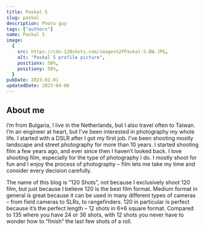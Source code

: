 ```yaml
---
title: Paskal S
slug: paskal
description: Photo guy
tags: ["authors"]
name: Paskal S
image:
  {
    src: https://cdn.120shots.com/images%2FPaskal-S-BW.JPG,
    alt: "Paskal S profile picture",
    positionx: 50%,
    positiony: 50%,
  }
pubDate: 2023-01-01
updatedDate: 2023-04-06
---
```


## About me

I’m from Bulgaria, I live in the Netherlands, but I also travel often to Taiwan. I’m an engineer at heart, but I’ve been interested in photography my whole life. I started with a DSLR after I got my first job. I’ve been shooting mostly landscape and street photography for more than 10 years. I started shooting film a few years ago, and ever since then I haven’t looked back. I love shooting film, especially for the type of photography I do. I mostly shoot for fun and I enjoy the process of photography – film lets me take my time and consider every decision carefully.

The name of this blog is “120 Shots”, not because I exclusively shoot 120 film, but just because I believe 120 is the best film format. Medium format in general is great because it can be used in many different types of cameras – from field cameras to SLRs, to rangefinders. 120 in particular is perfect because it’s the perfect length – 12 shots in 6×6 square format. Compared to 135 where you have 24 or 36 shots, with 12 shots you never have to wonder how to “finish” the last few shots of a roll.
